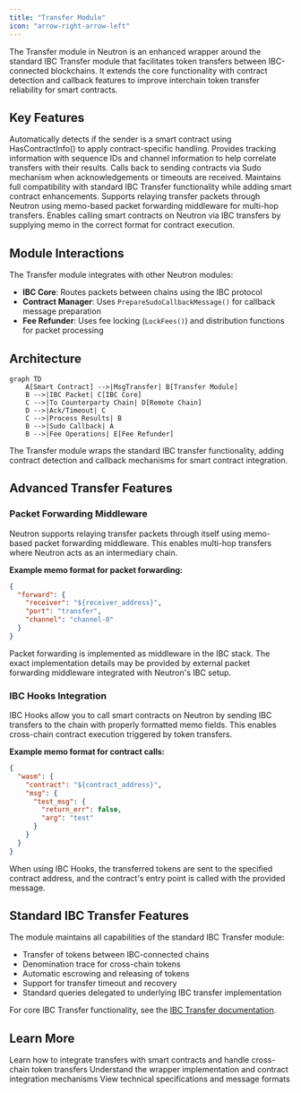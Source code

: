 ```yaml
---
title: "Transfer Module"
icon: "arrow-right-arrow-left"
---
```


The Transfer module in Neutron is an enhanced wrapper around the standard IBC Transfer module that facilitates token transfers between IBC-connected blockchains. It extends the core functionality with contract detection and callback features to improve interchain token transfer reliability for smart contracts.

## Key Features

<CardGroup cols={2}>
  <Card title="Contract Detection" icon="search">
    Automatically detects if the sender is a smart contract using HasContractInfo() to apply contract-specific handling.
  </Card>
  <Card title="Enhanced Responses" icon="circle-info">
    Provides tracking information with sequence IDs and channel information to help correlate transfers with their results.
  </Card>
  <Card title="Sudo Callbacks" icon="reply">
    Calls back to sending contracts via Sudo mechanism when acknowledgements or timeouts are received.
  </Card>
  <Card title="IBC Compatibility" icon="link">
    Maintains full compatibility with standard IBC Transfer functionality while adding smart contract enhancements.
  </Card>
  <Card title="Packet Forwarding" icon="route">
    Supports relaying transfer packets through Neutron using memo-based packet forwarding middleware for multi-hop transfers.
  </Card>
  <Card title="IBC Hooks" icon="webhook">
    Enables calling smart contracts on Neutron via IBC transfers by supplying memo in the correct format for contract execution.
  </Card>
</CardGroup>

## Module Interactions

The Transfer module integrates with other Neutron modules:

- **IBC Core**: Routes packets between chains using the IBC protocol
- **Contract Manager**: Uses `PrepareSudoCallbackMessage()` for callback message preparation
- **Fee Refunder**: Uses fee locking (`LockFees()`) and distribution functions for packet processing

## Architecture

```mermaid
graph TD
    A[Smart Contract] -->|MsgTransfer| B[Transfer Module]
    B -->|IBC Packet| C[IBC Core]
    C -->|To Counterparty Chain| D[Remote Chain]
    D -->|Ack/Timeout| C
    C -->|Process Results| B
    B -->|Sudo Callback| A
    B -->|Fee Operations| E[Fee Refunder]
```

The Transfer module wraps the standard IBC transfer functionality, adding contract detection and callback mechanisms for smart contract integration.

## Advanced Transfer Features

### Packet Forwarding Middleware

Neutron supports relaying transfer packets through itself using memo-based packet forwarding middleware. This enables multi-hop transfers where Neutron acts as an intermediary chain.

**Example memo format for packet forwarding:**
```json
{
  "forward": {
    "receiver": "${receiver_address}",
    "port": "transfer", 
    "channel": "channel-0"
  }
}
```

<Note>
Packet forwarding is implemented as middleware in the IBC stack. The exact implementation details may be provided by external packet forwarding middleware integrated with Neutron's IBC setup.
</Note>

### IBC Hooks Integration

IBC Hooks allow you to call smart contracts on Neutron by sending IBC transfers to the chain with properly formatted memo fields. This enables cross-chain contract execution triggered by token transfers.

**Example memo format for contract calls:**
```json
{
  "wasm": {
    "contract": "${contract_address}",
    "msg": {
      "test_msg": {
        "return_err": false,
        "arg": "test"
      }
    }
  }
}
```

When using IBC Hooks, the transferred tokens are sent to the specified contract address, and the contract's entry point is called with the provided message.

## Standard IBC Transfer Features

The module maintains all capabilities of the standard IBC Transfer module:

- Transfer of tokens between IBC-connected chains
- Denomination trace for cross-chain tokens
- Automatic escrowing and releasing of tokens
- Support for transfer timeout and recovery
- Standard queries delegated to underlying IBC transfer implementation

For core IBC Transfer functionality, see the [IBC Transfer documentation](https://ibc.cosmos.network/v7/apps/transfer/overview/).

## Learn More

<CardGroup cols={3}>
  <Card title="How-to Guide" icon="wrench" href="/developers/modules/transfer/how-to">
    Learn how to integrate transfers with smart contracts and handle cross-chain token transfers
  </Card>
  <Card title="Module Architecture" icon="book" href="/developers/modules/transfer/explanation">
    Understand the wrapper implementation and contract integration mechanisms
  </Card>
  <Card title="Technical Reference" icon="file-code" href="/developers/modules/transfer/reference">
    View technical specifications and message formats
  </Card>
</CardGroup> 